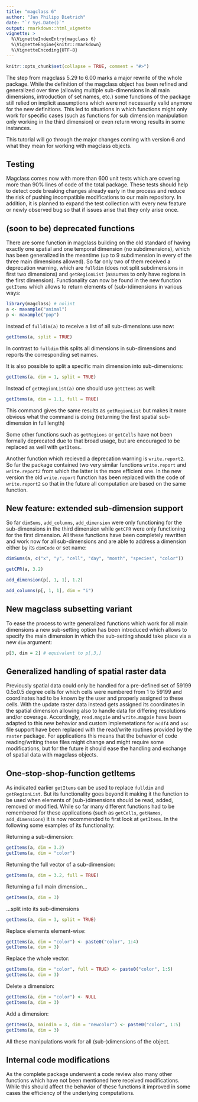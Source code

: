 ```yaml
---
title: "magclass 6"
author: "Jan Philipp Dietrich"
date: "`r Sys.Date()`"
output: rmarkdown::html_vignette
vignette: >
  %\VignetteIndexEntry{magclass 6}
  %\VignetteEngine{knitr::rmarkdown}
  %\VignetteEncoding{UTF-8}
---
```


```r
knitr::opts_chunk$set(collapse = TRUE, comment = "#>")
```

The step from magclass 5.29 to 6.00 marks a major rewrite of the whole package. While the definition of the magclass object has been refined and generalized over time (allowing multiple sub-dimensions in all main dimensions, introduction of set names, etc.) some functions of the package still relied on implicit assumptions which were not necessarily valid anymore for the new definitions. This led to situations in which functions might only work for specific cases (such as functions for sub dimension manipulation only working in the third dimension) or even return wrong results in some instances. 

This tutorial will go through the major changes coming with version 6 and what they mean for working with magclass objects.

## Testing

Magclass comes now with more than 600 unit tests which are covering more than 90% lines of code of the total package. These tests should help to detect code breaking changes already early in the process and reduce the risk of pushing incompatible modifications to our main repository. 
In addition, it is planned to expand the test collection with every new feature or newly observed bug so that if issues arise that they only arise once. 

## (soon to be) deprecated functions

There are some function in magclass building on the old standard of having exactly one spatial and one temporal dimension (no subdimensions), which has been generalized in the meantime (up to 9 subdimension in every of the three main dimensions allowed). So far only two of them received a deprecation warning, which are `fulldim` (does not split subdimensions in first two dimensions) and `getRegionList` (assumes to only have regions in the first dimension). 
Functionality can now be found in the new function `getItems` which allows to return elements of (sub-)dimensions in various ways:

```r
library(magclass) # nolint
a <- maxample("animal")
p <- maxample("pop")
```

instead of `fulldim(a)` to receive a list of all sub-dimensions use now:

```r
getItems(a, split = TRUE)
```


In contrast to `fulldim` this splits all dimensions in sub-dimensions and reports the corresponding set names.

It is also possible to split a specific main dimension into sub-dimensions:

```r
getItems(a, dim = 1, split = TRUE)
```

Instead of `getRegionList(a)` one should use `getItems` as well:

```r
getItems(a, dim = 1.1, full = TRUE)
```

This command gives the same results as `getRegionList` but makes it more obvious what the command is doing (returning the first spatial sub-dimension in full length)

Some other functions such as `getRegions` or `getCells` have not been formally deprecated due to that broad usage, but are encouraged to be replaced as well with `getItems`. 

Another function which recieved a deprecation warning is `write.report2`. So far the package contained two very similar functions `write.report` and `write.report2` from which the latter is the more efficient one. In the new version the old `write.report` function has been replaced with the code of `write.report2` so that in the future all computation are based on the same function. 

## New feature: extended sub-dimension support

So far `dimSums`, `add_columns`, `add_dimension` were only functioning for the sub-dimensions in the third dimension while `getCPR` were only functioning for the first dimension. All these functions have been completely rewritten and work now for all sub-dimensions and are able to address a dimension either by its `dimCode` or set name:

```r
dimSums(a, c("x", "y", "cell", "day", "month", "species", "color"))

getCPR(a, 3.2)

add_dimension(p[, 1, 1], 1.2)

add_columns(p[, 1, 1], dim = "i")
```
## New magclass subsetting variant

To ease the process to write generalized functions which work for all main dimensions a new sub-setting option has been introduced which allows to specify the main dimension in which the sub-setting should take place via a new `dim` argument:

```r
p[3, dim = 2] # equivalent to p[,3,]
```
## Generalized handling of spatial raster data

Previously spatial data could only be handled for a pre-defined set of 59199 0.5x0.5 degree cells for which cells were numbered from 1 to 59199 and coordinates had to be known by the user and properly assigned to these cells. 
With the update raster data instead gets assigned its coordinates in the spatial dimension allowing also to handle data for differing resolutions and/or coverage. Accordingly, `read.magpie` and `write.magpie` have been adapted to this new behavior and custom implemetations for `ncdf4` and `asc` file support have been replaced with the read/write routines provided by the `raster` package. 
For applications this means that the behavior of code reading/writing these files might change and might require some modifications, but for the future it should ease the handling and exchange of spatial data with magclass objects.

## One-stop-shop-function getItems

As indicated earlier `getItems` can be used to replace `fulldim` and `getRegionList`. But its functionality goes beyond it making it the function to be used when elements of (sub-)dimensions should be read, added, removed or modified. While so far many different functions had to be remembered for these applications (such as `getCells`, `getNames`, `add_dimensions`) it is now recommended to first look at `getItems`. In the following some examples of its functionality:

Returning a sub-dimension:

```r
getItems(a, dim = 3.2)
getItems(a, dim = "color")
```

Returning the full vector of a sub-dimension:

```r
getItems(a, dim = 3.2, full = TRUE)
```

Returning a full main dimension...

```r
getItems(a, dim = 3)
```

...split into its sub-dimensions

```r
getItems(a, dim = 3, split = TRUE)
```

Replace elements element-wise:

```r
getItems(a, dim = "color") <- paste0("color", 1:4)
getItems(a, dim = 3)
```

Replace the whole vector:

```r
getItems(a, dim = "color", full = TRUE) <- paste0("color", 1:5)
getItems(a, dim = 3)
```

Delete a dimension:

```r
getItems(a, dim = "color") <- NULL
getItems(a, dim = 3)
```

Add a dimension:

```r
getItems(a, maindim = 3, dim = "newcolor") <- paste0("color", 1:5)
getItems(a, dim = 3)
```

All these manipulations work for all (sub-)dimensions of the object.

## Internal code modifications

As the complete package underwent a code review also many other functions which have not been mentioned here received modifications. While this should affect the behavior of these functions it improved in some cases the efficiency of the underlying computations.  

